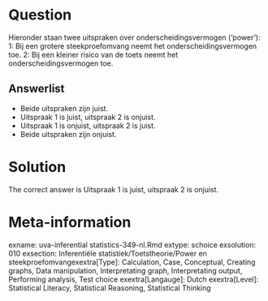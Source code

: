 Question
========

Hieronder staan twee uitspraken over onderscheidingsvermogen ('power'):
1: Bij een grotere steekproefomvang neemt het onderscheidingsvermogen toe.
2: Bij een kleiner risico van de toets neemt het onderscheidingsvermogen toe. 

Answerlist
----------
* Beide uitspraken zijn juist.
* Uitspraak 1 is juist, uitspraak 2 is onjuist.
* Uitspraak 1 is onjuist, uitspraak 2 is juist.
* Beide uitspraken zijn onjuist.

Solution
========

The correct answer is  Uitspraak 1 is juist, uitspraak 2 is onjuist. 

Meta-information
================
exname: uva-inferential statistics-349-nl.Rmd 
extype: schoice 
exsolution: 010 
exsection: Inferentiële statistiek/Toetstheorie/Power en steekproefomvangexextra[Type]: Calculation, Case, Conceptual, Creating graphs, Data manipulation, Interpretating graph, Interpretating output, Performing analysis, Test choice 
exextra[Langauge]: Dutch 
exextra[Level]: Statistical Literacy, Statistical Reasoning, Statistical Thinking 
